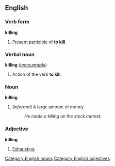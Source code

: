 ==English==
===Verb form===
'''killing'''
#[[Present participle]] of '''to [[kill]]'''.

===Verbal noun===
'''killing''' (''[[uncountable]]'')

#Action of the verb '''to kill'''.

=== Noun ===
[[Category:English nouns]]
'''killing'''

#(''informal'') A large amount of money.
#:''He made a killing on the stock market.''

=== Adjective ===
[[Category:English adjectives]]
'''killing'''

#[[Exhausting]].
<!--Wiktionary does not define surnames:
=== Proper noun ===
[[Category:English proper nouns]]
'''Killing'''
# a [[family name]]
-->
